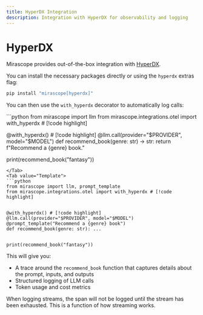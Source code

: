 ```yaml
---
title: HyperDX Integration
description: Integration with HyperDX for observability and logging
---
```


# HyperDX

Mirascope provides out-of-the-box integration with [HyperDX](https://hyperdx.io/).

You can install the necessary packages directly or using the `hyperdx` extras flag:

```bash
pip install "mirascope[hyperdx]"
```

You can then use the `with_hyperdx` decorator to automatically log calls:

<TabbedSection>
<Tab value="Shorthand">
```python
from mirascope import llm
from mirascope.integrations.otel import with_hyperdx # [!code highlight]


@with_hyperdx() # [!code highlight]
@llm.call(provider="$PROVIDER", model="$MODEL")
def recommend_book(genre: str) -> str:
    return f"Recommend a {genre} book."


print(recommend_book("fantasy"))

```
</Tab>
<Tab value="Template">
```python
from mirascope import llm, prompt_template
from mirascope.integrations.otel import with_hyperdx # [!code highlight]


@with_hyperdx() # [!code highlight]
@llm.call(provider="$PROVIDER", model="$MODEL")
@prompt_template("Recommend a {genre} book")
def recommend_book(genre: str): ...


print(recommend_book("fantasy"))

```
</Tab>
</TabbedSection>

This will give you:

* A trace around the `recommend_book` function that captures details about the prompt, inputs, and outputs
* Structured logging of LLM calls
* Token usage and cost metrics

<Callout type="note" title="Handling streams">
  When logging streams, the span will not be logged until the stream has been exhausted. This is a function of how streaming works.
</Callout>
